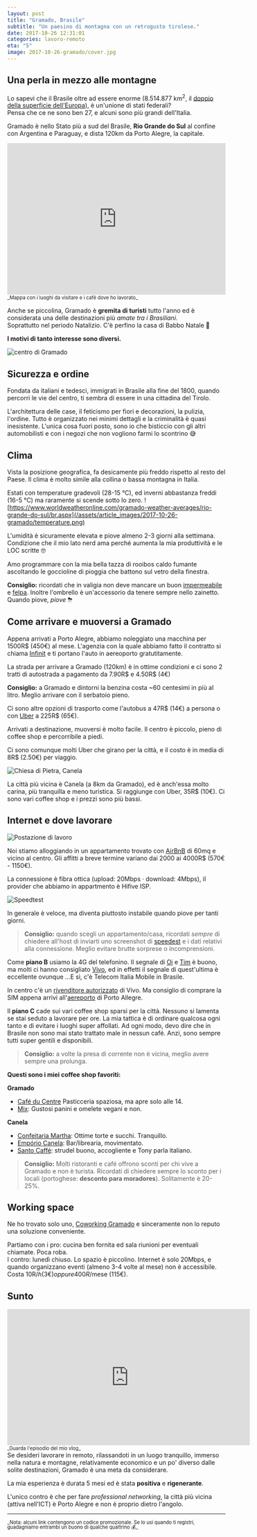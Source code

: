 ```yaml
---
layout: post
title: "Gramado, Brasile"
subtitle: "Un paesino di montagna con un retrogusto tirolese."
date: 2017-10-26 12:31:01
categories: lavoro-remoto
eta: "5"
image: 2017-10-26-gramado/cover.jpg
---
```


## Una perla in mezzo alle montagne

Lo sapevi che il Brasile oltre ad essere enorme (8.514.877 km<sup>2</sup>, il [doppio della superficie dell'Europa](https://mapfight.appspot.com/br-vs-eu/brazil-european-union-2017-size-comparison)), è un'unione di stati federali?<br/>
Pensa che ce ne sono ben 27, e alcuni sono più grandi dell'Italia.

Gramado è nello Stato più a sud del Brasile, **Rio Grande do Sul** al confine con Argentina e Paraguay, e dista 120km da Porto Alegre, la capitale.

<iframe src="https://www.google.com/maps/d/u/0/embed?mid=13HRpRy2C2EVU_M6cJ9AKHFOWlU8Uppcr" width="100%" height="350" frameborder="0" style="border:0"></iframe>
<span style="font-size: 80%">_Mappa con i luoghi da visitare e i café dove ho lavorato_</span>

Anche se piccolina, Gramado è **gremita di turisti** tutto l'anno ed è considerata una delle destinazioni più _amate tra i Brasiliani_. <br/>Soprattutto nel periodo Natalizio. C'è perfino la casa di Babbo Natale 🎅

**I motivi di tanto interesse sono diversi.**

![centro di Gramado](/assets/article_images/2017-10-26-gramado/gramado.png)

## Sicurezza e ordine

Fondata da italiani e tedesci, immigrati in Brasile alla fine del 1800, quando percorri le vie del centro, ti sembra di essere in una cittadina del Tirolo.

L'architettura delle case, il feticismo per fiori e decorazioni, la pulizia, l'ordine.
Tutto è organizzato nei minimi dettagli e la criminalità è quasi inesistente.
L'unica cosa fuori posto, sono io che bisticcio con gli altri automobilisti e con i negozi che non vogliono farmi lo scontrino 😅

## Clima

Vista la posizione geografica, fa desicamente più freddo rispetto al resto del Paese.
Il clima è molto simile alla collina o bassa montagna in Italia.

Estati con temperature gradevoli (28-15 °C), ed inverni abbastanza freddi (16-5 °C) ma raramente si scende sotto lo zero.
![https://www.worldweatheronline.com/gramado-weather-averages/rio-grande-do-sul/br.aspx](/assets/article_images/2017-10-26-gramado/temperature.png)

L'umidità è sicuramente elevata e piove almeno 2-3 giorni alla settimana.
Condizione che il mio lato nerd ama perché aumenta la mia produttività e le LOC scritte 🤓

Amo programmare con la mia bella tazza di rooibos caldo fumante ascoltando le goccioline di pioggia che battono sul vetro della finestra.

**Consiglio:**
ricordati che in valigia non deve mancare un buon [impermeabile](https://www.amazon.it/gp/product/B00LOD1JS4/ref=as_li_tl?ie=UTF8&camp=3414&creative=21718&creativeASIN=B00LOD1JS4&linkCode=as2&tag=matteoborga0c-21&linkId=b3e774d77e56554e07942984592c5f8f") e [felpa](https://www.amazon.it/gp/product/B0731HZHCY/ref=as_li_tl?ie=UTF8&camp=3414&creative=21718&creativeASIN=B0731HZHCY&linkCode=as2&tag=matteoborga0c-21&linkId=7451baf4c999f3457f024cfb9a0de8c8). Inoltre l'ombrello è un'accessorio da tenere sempre nello zainetto. Quando piove, _piove_ ⛈

## Come arrivare e muoversi a Gramado

Appena arrivati a Porto Alegre, abbiamo noleggiato una macchina per 1500R\$ (450€) al mese. L'agenzia con la quale abbiamo fatto il contratto si chiama [Infinit](http://infinitautolocadora.com.br/) e ti portano l'auto in aereoporto gratutitamente.

La strada per arrivare a Gramado (120km) è in ottime condizioni e ci sono 2 tratti di autostrada a pagamento da 7.90R$ e 4.50R$ (4€)

**Consiglio:**
a Gramado e dintorni la benzina costa ~60 centesimi in più al litro. Meglio arrivare con il serbatoio pieno.

Ci sono altre opzioni di trasporto come l'autobus a 47R$ (14€) a persona o con [Uber](https://www.uber.com/invite/mattb3617ue) a 225R$ (65€).

Arrivati a destinazione, muoversi è molto facile. Il centro è piccolo, pieno di coffee shop e percorribile a piedi.

Ci sono comunque molti Uber che girano per la città, e il costo è in media di 8R\$ (2.50€) per viaggio.

![Chiesa di Pietra, Canela](/assets/article_images/2017-10-26-gramado/canela.png)

La città più vicina è Canela (a 8km da Gramado), ed è anch'essa molto carina, più tranquilla e meno turistica. Si raggiunge con Uber, 35R\$ (10€). Ci sono vari coffee shop e i prezzi sono più bassi.

## Internet e dove lavorare

![Postazione di lavoro](https://instagram.fpoa2-1.fna.fbcdn.net/t51.2885-15/e35/23161845_157291534873233_1992249163256954880_n.jpg)

Noi stiamo alloggiando in un appartamento trovato con [AirBnB](www.airbnb.it/c/mborgato3) di 60mq e vicino al centro. Gli affitti a breve termine variano dai 2000 ai 4000R\$ (570€ - 1150€).

La connessione è fibra ottica (upload: 20Mbps &middot; download: 4Mbps), il provider che abbiamo in appartmento è Hifive ISP.

![Speedtest](/assets/article_images/2017-10-26-gramado/speedtest.png)

In generale è veloce, ma diventa piuttosto instabile quando piove per tanti giorni.

> **Consiglio:** quando scegli un appartamento/casa, ricordati _sempre_ di chiedere all'host di inviarti uno screenshot di [speedest](http://www.speedtest.net/) e i dati relativi alla connessione. Meglio evitare brutte sorprese o incomprensioni.

Come **piano B** usiamo la 4G del telefonino. Il segnale di [Oi](http://www.oi.com.br/) e [Tim](http://www.tim.com.br/rs) è buono, ma molti ci hanno consigliato [Vivo](http://www.vivo.com.br/), ed in effetti il segnale di quest'ultima è eccellente ovunque ...E sì, c'è Telecom Italia Mobile in Brasile.

In centro c'è un [rivenditore autorizzato](https://www.google.com.br/maps/place/Loja+Vivo/@-29.3780959,-50.875515,15z/data=!4m5!3m4!1s0x0:0x26979e3e49bbe8c1!8m2!3d-29.3780959!4d-50.875515) di Vivo. Ma consiglio di comprare la SIM appena arrivi all'[aereporto](https://www.google.com.br/maps/place/Loja+Vivo/@-29.9901004,-51.1776212,15z/data=!4m5!3m4!1s0x0:0x975e9c72c51965fc!8m2!3d-29.9901004!4d-51.1776212) di Porto Allegre.

Il **piano C** cade sui vari coffee shop sparsi per la città.
Nessuno si lamenta se stai seduto a lavorare per ore.
La mia tattica è di ordinare qualcosa ogni tanto e di evitare i luoghi super affollati.
Ad ogni modo, devo dire che in Brasile non sono mai stato trattato male in nessun café. Anzi, sono sempre tutti super gentili e disponibili.

> **Consiglio:** a volte la presa di corrente non è vicina, meglio avere sempre una prolunga.

**Questi sono i miei coffee shop favoriti:**

**Gramado**

- [Café du Centre](https://www.google.com.br/maps/place/Caf%C3%A9+du+Centre/@-29.3744841,-50.8768798,15z/data=!4m5!3m4!1s0x0:0x99d81147aee0eec9!8m2!3d-29.3744841!4d-50.8768798)
  Pasticceria spaziosa, ma apre solo alle 14.
- [Mix](https://www.google.com.br/maps/place/Mix+Saud%C3%A1vel+com+Sabor/@-29.3791985,-50.870127,15z/data=!4m2!3m1!1s0x0:0x6a81b4d39c873d53?sa=X&ved=0ahUKEwiZl7r7v6PXAhWKHpAKHRxQCV0Q_BIIhAEwCg): Gustosi panini e omelete vegani e non.

**Canela**

- [Confeitaria Martha](https://www.google.it/maps/place/Confeitaria+Martha/@-29.360504,-50.8148355,17z/data=!3m1!4b1!4m5!3m4!1s0x95192db0f62378dd:0x1088cb7c06e7bbc!8m2!3d-29.360504!4d-50.8126468): Ottime torte e succhi. Tranquillo.
- [Empório Canela](https://www.google.it/maps/place/Emp%C3%B3rio+Canela/@-29.360504,-50.8148355,17z/data=!4m5!3m4!1s0x95192db6e7248fb7:0xcbffe29bce9e8202!8m2!3d-29.3639031!4d-50.8103564): Bar/librearia, movimentato.
- [Santo Caffé](https://www.google.it/maps/place/Santo+Caff%C3%A9/@-29.3629503,-50.8192135,17z/data=!3m1!4b1!4m5!3m4!1s0x95192dba4b3335cb:0xd0d8be98e0e78df2!8m2!3d-29.3629503!4d-50.8170248): strudel buono, accogliente e Tony parla italiano.

> **Consiglio:** Molti ristoranti e café offrono sconti per chi vive a Gramado e non è turista. Ricordati di chiedere sempre lo sconto per i locali (portoghese: **desconto para moradores**). Solitamente è 20-25%.

## Working space

Ne ho trovato solo uno, [Coworking Gramado](https://www.google.com.br/maps/place/Coworking+Gramado/@-29.3773693,-50.8766413,15z/data=!4m2!3m1!1s0x0:0x998cd95078261e0f?sa=X&ved=0ahUKEwiYiNnDgaXXAhVBEZAKHV1kD_oQ_BIIgQEwCg) e sinceramente non lo reputo una soluzione conveniente.

Partiamo con i pro: cucina ben fornita ed sala riunioni per eventuali chiamate. Poca roba.<br/>
I contro: lunedì chiuso. Lo spazio è piccolino. Internet è solo 20Mbps, e quando organizzano eventi (almeno 3-4 volte al mese) non è accessibile.<br/>
Costa 10R$/h (3€) oppure 400R$/mese (115€).

## Sunto

<iframe width="560" height="315" src="https://www.youtube.com/embed/b_3pVevrH8M?rel=0&amp;showinfo=0" frameborder="0" gesture="media" allow="encrypted-media" allowfullscreen></iframe>
<span style="font-size: 80%">_Guarda l'episodio del mio vlog_</span>

<br/>
Se desideri lavorare in remoto, rilassandoti in un luogo tranquillo, immerso nella natura e montagne, relativamente economico e un po' diverso dalle solite destinazioni, Gramado è una meta da considerare.

La mia esperienza è durata 5 mesi ed è stata **positiva** e **rigenerante**.

L'unico contro è che per fare _professional networking_, la città più vicina (attiva nell'ICT) è Porto Alegre e non è proprio dietro l'angolo.

---

<span style="font-size: 80%; line-height: 1;">
  _Nota: alcuni link contengono un codice promozionale. Se lo usi quando ti
  registri, guadagniamo entrambi un buono di qualche quattrino 💰_
</span>
